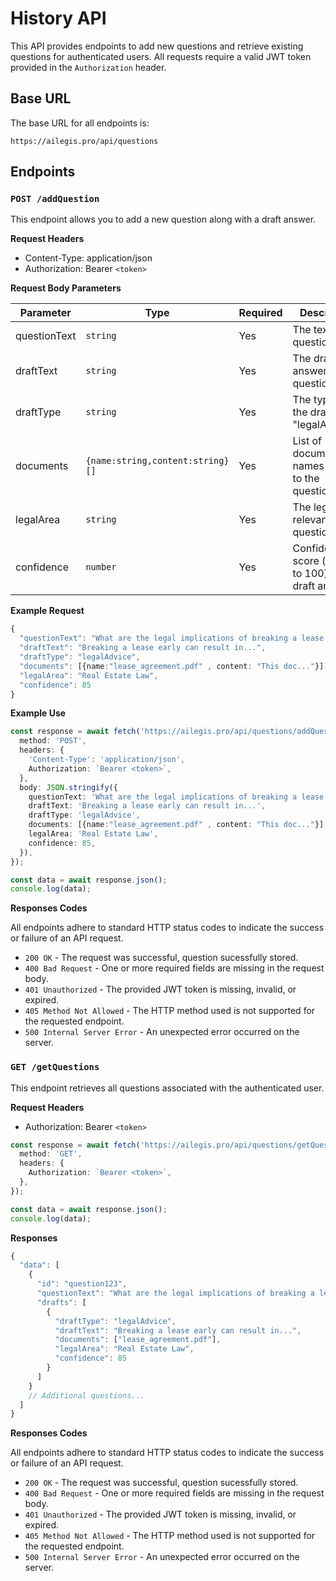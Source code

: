 # History API

This API provides endpoints to add new questions and retrieve existing questions for authenticated users. All requests require a valid JWT token provided in the `Authorization` header.

## Base URL

The base URL for all endpoints is:

```plaintext copy
https://ailegis.pro/api/questions
```

## Endpoints

### `POST /addQuestion`
This endpoint allows you to add a new question along with a draft answer.

**Request Headers**
- Content-Type: application/json
- Authorization: Bearer `<token>`

**Request Body Parameters**

| Parameter |	Type	 | Required  |	Description |
|-----------|--------|-----------|--------------|
|questionText  |	`string`  |	Yes  |	The text of the question. |
|draftText  |	`string`  |	Yes  |	The draft answer to the question. |
|draftType  |	`string`  |	Yes  |	The type of the draft (e.g., "legalAdvice"). |
|documents  |	`{name:string,content:string}[]`  |	Yes  |	List of document names related to the question. |
|legalArea  |	`string`  |	Yes  |	The legal area relevant to the question. |
|confidence  |	`number`  |	Yes  |	Confidence score (from 0 to 100) for the draft answer. |


**Example Request**

```ts copy
{
  "questionText": "What are the legal implications of breaking a lease early?",
  "draftText": "Breaking a lease early can result in...",
  "draftType": "legalAdvice",
  "documents": [{name:"lease_agreement.pdf" , content: "This doc..."}],
  "legalArea": "Real Estate Law",
  "confidence": 85
}
```

**Example Use**

```ts copy
const response = await fetch('https://ailegis.pro/api/questions/addQuestion', {
  method: 'POST',
  headers: {
    'Content-Type': 'application/json',
    Authorization: `Bearer <token>`,
  },
  body: JSON.stringify({
    questionText: 'What are the legal implications of breaking a lease early?',
    draftText: 'Breaking a lease early can result in...',
    draftType: 'legalAdvice',
    documents: [{name:"lease_agreement.pdf" , content: "This doc..."}],
    legalArea: 'Real Estate Law',
    confidence: 85,
  }),
});

const data = await response.json();
console.log(data);
```

**Responses Codes**

All endpoints adhere to standard HTTP status codes to indicate the success or failure of an API request.

- `200 OK` - The request was successful, question sucessfully stored.
- `400 Bad Request` - One or more required fields are missing in the request body.
- `401 Unauthorized` - The provided JWT token is missing, invalid, or expired.
- `405 Method Not Allowed` - The HTTP method used is not supported for the requested endpoint.
- `500 Internal Server Error` - An unexpected error occurred on the server.


### `GET /getQuestions`
This endpoint retrieves all questions associated with the authenticated user.

**Request Headers**
- Authorization: Bearer `<token>`

```ts copy
const response = await fetch('https://ailegis.pro/api/questions/getQuestions', {
  method: 'GET',
  headers: {
    Authorization: `Bearer <token>`,
  },
});

const data = await response.json();
console.log(data);
```

**Responses**
```ts copy
{
  "data": [
    {
      "id": "question123",
      "questionText": "What are the legal implications of breaking a lease early?",
      "drafts": [
        {
          "draftType": "legalAdvice",
          "draftText": "Breaking a lease early can result in...",
          "documents": ["lease_agreement.pdf"],
          "legalArea": "Real Estate Law",
          "confidence": 85
        }
      ]
    }
    // Additional questions...
  ]
}
```

**Responses Codes**

All endpoints adhere to standard HTTP status codes to indicate the success or failure of an API request.

- `200 OK` - The request was successful, question sucessfully stored.
- `400 Bad Request` - One or more required fields are missing in the request body.
- `401 Unauthorized` - The provided JWT token is missing, invalid, or expired.
- `405 Method Not Allowed` - The HTTP method used is not supported for the requested endpoint.
- `500 Internal Server Error` - An unexpected error occurred on the server.
